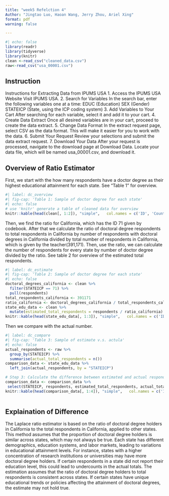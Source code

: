 ```yaml
---
title: "week5 Refelction 4"
Author: "Jingtao Luo, Haoan Wang, Jerry Zhou, Ariel Xing"
format: pdf
warning: false

---
```

```r
#| echo: false
library(readr)
library(tidyverse)
library(knitr)
clean <-read_csv("cleaned_data.csv")
raw<-read_csv("usa_00001.csv")
```

## Instruction 

Instructions for Extracting Data from IPUMS USA
1. Access the IPUMS USA Website
  Visit IPUMS USA.
2. Search for Variables
   In the search bar, enter the following variables one at a time:
   EDUC (Education)
   SEX (Gender)
   STATEICP (State, using the ICP coding system)
3. Add Variables to Your Cart
   After searching for each variable, select it and add it to your cart.
4. Create Data Extract
   Once all desired variables are in your cart, proceed to create the data extract.
5. Change Data Format
   In the extract request page, select CSV as the data format. This will make it easier for you to work with the data.
6. Submit Your Request
   Review your selections and submit the data extract request.
7. Download Your Data
   After your request is processed, navigate to the download page at Download Data. Locate your data file, which will be named usa_00001.csv, and download it.

## Overview of Ratio Estimator
First, we start with the how many respondents have a doctor degree as their highest educational attainment for each state. See "Table 1" for overview.
```r
#| label: dc_overview
#| fig-cap: 'Table 1: Sample of doctor degree for each state'
#| echo: false
# use 'knitr' generate a table of cleaned data for overview
knitr::kable(head(clean[, 1:2]), "simple",   col.names = c('ID', 'Counts'))

```


Then, we find the ratio for California, which has the ID 71 given by codebook. After that we calculate the ratio of doctoral degree respondents to total respondents in California by number of respondents with doctoral degrees in California divided by total number of respondents in California, which is given by the teacher(391,171). Then, use the ratio, we can calculate the number of respondents for every state by number of doctor degree divided by the ratio. See table 2 for overview of the estimated total respondents.

```r
#| label: dc_estimate
#| fig-cap: 'Table 2: Sample of doctor degree for each state'
#| echo: false
doctoral_degrees_california <- clean %>%
  filter(STATEICP == 71) %>%
  pull(respondents) 
total_respondents_california <- 391171
ratio_california <- doctoral_degrees_california / total_respondents_california
state_edu_data <- clean %>%
  mutate(estimated_total_respondents = respondents / ratio_california)
knitr::kable(head(state_edu_data[, 1:3]), "simple",   col.names = c('ID', 'Counts','Estimated'))
```

Then we compare with the actual number.
```r
#| label: dc_compare
#| fig-cap: 'Table 3: Sample of estimate v.s. actula'
#| echo: false
actual_respondents <- raw %>%
  group_by(STATEICP) %>%
  summarise(actual_total_respondents = n())
comparison_data <- state_edu_data %>%
  left_join(actual_respondents, by = "STATEICP") 

# Step 3: Calculate the difference between estimated and actual respondents
comparison_data <- comparison_data %>%
 select(STATEICP, respondents, estimated_total_respondents, actual_total_respondents)
knitr::kable(head(comparison_data[, 1:4]), "simple",   col.names = c('ID', 'Counts','Estimated','Actual'))
  
```

## Explaination of Difference
The Laplace ratio estimator is based on the ratio of doctoral degree holders in California to the total respondents in California, applied to other states. This method assumes that the proportion of doctoral degree holders is similar across states, which may not always be true. 
Each state has different demographics, education systems, and labor markets, leading to variations in educational attainment levels. For instance, states with a higher concentration of research institutions or universities may have more doctoral degree holders.
If certain respondents in a state did not report their education level, this could lead to undercounts in the actual totals.
The estimation assumes that the ratio of doctoral degree holders to total respondents is consistent across states. If certain states have unique educational trends or policies affecting the attainment of doctoral degrees, the estimate may not hold true.
